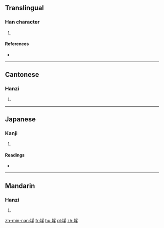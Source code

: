 ==Translingual==

===Han character===
{{Han char|rn=32|rad=土|as=07|sn=10|four=42147|canj=GBND|ids=⿰土孚}}

# {{defn|Han|sort=土07}}

====References====
* {{Han ref|kx=0229.080|dkj=05096|dj=0464.440|hdz=10446.040|uh=57BA|ud=22458|bh=D14E|bd=53582}}

----

==Cantonese==

===Hanzi===
{{yue-hanzi|jyut=[[fu1]], [[pau4]]|y=fu1, pau4}}

# {{defn|lang=yue|sort=土07}}

----

==Japanese==

===Kanji===
{{ja-kanji|grade=|rs=土07}}

# {{defn|lang=ja|sort=土07}}

====Readings====
* {{ja-readings|on=[[ふ]] (fu), [[ほ]] (ho), [[ほう]] (hō), [[ぶ]] (bu), [[はい]] (hai), [[へ]] (he)|kun=[[くるわ]] (kuruwa), [[おほきい]] (ohokii), [[さかん]] (sakan), [[つか]] (tsuka)}}

----

==Mandarin==

===Hanzi===
{{cmn-hanzi|pin=[[pēi]] ([[pei1]])|wg=p'ei<sup>1</sup>}}

# {{defn|lang=cmn|sort=土07}}

[[zh-min-nan:垺]]
[[fr:垺]]
[[hu:垺]]
[[pl:垺]]
[[zh:垺]]